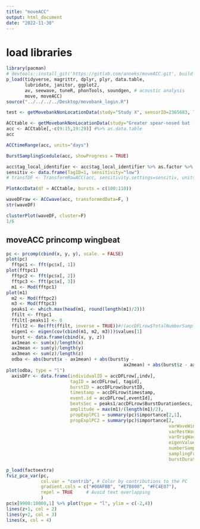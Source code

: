 ```yaml
---
title: "moveACC"
output: html_document
date: "2022-11-30"
---
```


# load libraries
```r
library(pacman)
# devtools::install_git('https://gitlab.com/anneks/moveACC.git', build = TRUE, build_opts = c("--no-resave-data", "--no-manual"), build_vignettes=T)
p_load(tidyverse, magrittr, dplyr, plyr, data.table,
       lubridate, janitor, ggplot2,
       av, seewave, tuneR, phonTools, soundgen, # acoustic analysis
       move, moveACC)
source("../../../../Desktop/movebank_login.R")
```


```r
test <- getMovebankNonLocationData(study="Study X", sensorID=2365683, login=login)
```


```r
ACCtable <- getMovebankNonLocationData(study="Greater spear-nosed bat (Phyllostomus hastatus) in Bocas del Toro 2021-2022", login=login, animalName = "7CE02AF")
acc <- ACCtable[,-c(9:15,19:29)] #%>% as.data.table
acc
```

```r
ACCtimeRange(acc, units="days")
```

```r
BurstSamplingScedule(acc, showProgress = TRUE)
```

```r
acc$tag_local_identifier <- acc$tag_local_identifier %>% as.factor %>% as.integer
sensitiv <- data.frame(TagID=1, sensitivity="low")
# transfDF <- TransformRawACC(acc, sensitivity.settings=sensitiv, units="g")
```

```r
PlotAccData(df = ACCtable, bursts = c(100:110))
```

```r
waveDFraw <- ACCwave(acc, transformedData=F, )
str(waveDF)
```

```r
clusterPlot(waveDF, cluster=F)
1/6
```


## moveACC princomp wingbeat
```r
pc <- prcomp(cbind(x, y, y), scale. = FALSE)
plot(pc)
  fftpc1 <- fft(pc$x[, 1])
plot(fftpc1)  
  fftpc2 <- fft(pc$x[, 2])
  fftpc3 <- fft(pc$x[, 3])
  m1 <- Mod(fftpc1)
plot(m1)  
  m2 <- Mod(fftpc2)
  m3 <- Mod(fftpc3)
  peaks1 <- which.max(head(m1, round(length(m1)/2)))
  ffilt <- fftpc1
  ffilt[-peaks1] <- 0
  ffilt2 <- Re(fft(ffilt, inverse = TRUE))#/(accDFLrow$TotalNumberSamples/accDFLrow$NumberOfAxis)
  eigen1 <- eigen(cov(cbind(m1, m2, m3)))$values[1]
  burst <- data.frame(cbind(x, y, z))
  ax1mean <- sum(x)/length(x)
  ax2mean <- sum(y)/length(y)
  ax3mean <- sum(z)/length(z)
  odba <- abs(burst$x - ax1mean) + abs(burst$y - 
                                            ax2mean) + abs(burst$z - ax3mean)
plot(odba, type = "l")  
  axisDFr <- data.frame(individualID = accDFLrow[,indv], 
                        tagID = accDFLrow[, tagid], 
                        burstID = accDFLrow$burstID, 
                        timestamp = accDFLrow$timestamp, 
                        event.id = accDFLrow[,eventId], 
                        beatsSec = peaks1/accDFLrow$BurstDurationSecs, 
                        amplitude = max(m1)/(length(m1)/2), 
                        propExplPC1 = summary(pc)$importance[2,1], 
                        propExplPC2 = summary(pc)$importance[2, 
                                                             varWaveWingBeat = var(ffilt2), 
                                                             varRestWaves = var(pc$x[,1] - ffilt2), 
                                                             varOrigWave = var(pc$x[, 1]), 
                                                             eigenValue1 = eigen1, accAxes = accDFLrow[,whichaxes], 
                                                             numberSamplesPerAxis = accDFLrow$TotalNumberSamples/accDFLrow$NumberOfAxis, 
                                                             samplingFreqPerAxis = accDFLrow[, sampfreq], 
                                                             burstDurationSecs = accDFLrow$BurstDurationSecs)
```

```r
p_load(factoextra)
fviz_pca_var(pc,
             col.var = "contrib", # Color by contributions to the PC
             gradient.cols = c("#00AFBB", "#E7B800", "#FC4E07"),
             repel = TRUE     # Avoid text overlapping
             )
pc$x[9900:10000,1] %>% plot(type = "l", ylim = c(-2,4))
lines(z+1, col = 2)
lines(y+2, col = 3)
lines(x, col = 4)
```
